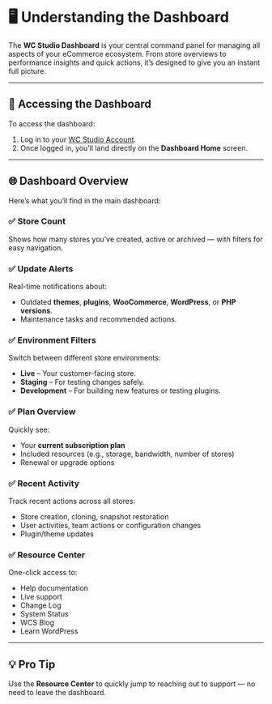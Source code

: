 # 🖥️ Understanding the Dashboard

The **WC Studio Dashboard** is your central command panel for managing all aspects of your eCommerce ecosystem. From store overviews to performance insights and quick actions, it’s designed to give you an instant full picture.

---

## 📍 Accessing the Dashboard

To access the dashboard:

1. Log in to your [WC Studio Account](#).
2. Once logged in, you’ll land directly on the **Dashboard Home** screen.

---

## 🌐 Dashboard Overview

Here’s what you’ll find in the main dashboard:

### ✅ Store Count
Shows how many stores you’ve created, active or archived — with filters for easy navigation.

### ✅ Update Alerts
Real-time notifications about:
- Outdated **themes**, **plugins**, **WooCommerce**, **WordPress**, or **PHP versions**.
- Maintenance tasks and recommended actions.

### ✅ Environment Filters
Switch between different store environments:
- **Live** – Your customer-facing store.
- **Staging** – For testing changes safely.
- **Development** – For building new features or testing plugins.

### ✅ Plan Overview
Quickly see:
- Your **current subscription plan**
- Included resources (e.g., storage, bandwidth, number of stores)
- Renewal or upgrade options

### ✅ Recent Activity
Track recent actions across all stores:
- Store creation, cloning, snapshot restoration
- User activities, team actions or configuration changes
- Plugin/theme updates

### ✅ Resource Center
One-click access to:
- Help documentation
- Live support
- Change Log
- System Status
- WCS Blog
- Learn WordPress

---

## 💡 Pro Tip

Use the **Resource Center** to quickly jump to reaching out to support — no need to leave the dashboard.